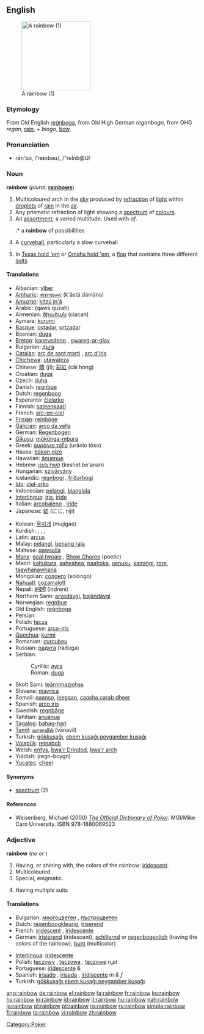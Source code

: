 {{wikipedia}}
==English==
[[Image:WhereRainbowRises.jpg|thumb|right|180px|A rainbow (1)]]

===Etymology===
From Old English [[regnboga|reġnboga]], from Old High German ''reganbogo'', from OHG ''regan'', [[rain]], + ''biogo'', [[bow]].

===Pronunciation===
*rān'bō, /ˈreɪnbəʊ/, /"reInb@U/

===Noun===
'''rainbow'''  (''plural:'' '''[[rainbows]]''')

# Multicoloured arch in the [[sky]] produced by [[refraction]] of [[light]] within [[droplet]]s of [[rain]] in the [[air]].
# Any prismatic refraction of light showing a [[spectrum]] of [[colour]]s.
# An [[assortment]]; a varied multitude. Used with ''of''.
#:* a '''rainbow''' of possibilities
# {{baseball}} A [[curveball]], particularly a slow curveball
# {{context|poker slang}} In [[Texas hold 'em]] or [[Omaha hold 'em]], a [[flop]] that contains three different [[suit]]s

====Translations====
{{top}}
*Albanian: [[ylber]] {{m}}
*[[Amharic]]: [[ቀስተ፡ደመና]] (k'ästä dämäna)
*[[Amuzgo]]: [[kítzú jn'â]]
*Arabic: {{ARchar|[[قوس قزح]]}} (qaws quzah)
*Armenian: [[ծիածան]] (ciacan)
*Aymara: [[kurumi]]
*[[Basque]]: [[ostadar]], [[ortzadar]]
*Bosnian: [[duga]] {{f}}
*[[Breton]]: [[kanevedenn]] {{f}}, [[gwareg-ar-glav]] {{f}}
*Bulgarian: [[дъга]] {{f}}
*[[Catalan]]: [[arc de sant martí]] {{m}}, [[arc d'iris]] {{m}}
*[[Chichewa]]: [[utawaleza]]
*Chinese: [[隮]] (jī); [[彩虹]] (cǎi hóng)
*Croatian: [[duga]] {{f}}
*Czech: [[duha]] {{f}}
*Danish: [[regnbue]]
*Dutch: [[regenboog]] {{m}}
*Esperanto: [[ĉielarko]]
*Finnish: [[sateenkaari]]
*French: [[arc-en-ciel]] {{m}}
*[[Frisian]]: [[reinbôge]]
*[[Galician]]: [[arco da vella]] {{m}}
*German: [[Regenbogen]] {{m}}
*[[Gikuyu]]: [[műkűnga-mbura]]
*Greek: [[ουράνιο τόξο]] {{n}} (uránio tóxo)
*Hausa: [[bàkan gizò]] {{m}}
*Hawaiian: [[ānuenue]]
*Hebrew: [[קשת בענן]] {{m}} (keshet be'anan)
*Hungarian: [[szivárvány]]
*Icelandic: [[regnbogi]] {{m}}, [[friðarbogi]] {{m}}
*[[Ido]]: [[ciel-arko]]
*Indonesian: [[pelangi]], [[bianglala]]
*[[Interlingua]]: [[iris]], [[iride]]
*Italian: [[arcobaleno]] {{m}}, [[iride]] {{f}}
*Japanese: [[虹]] (にじ, niji)
{{mid}}
*Korean: [[무지개]] (mujigae)
*Kurdish: {{trad|ku|keskesor}} {{f}}, {{trad|ku|keskûala}} {{f}}, {{trad|ku|qozeqer}} {{f}}, {{trad|ku|bûka baranê}} {{f}}
*Latin: [[arcus]] {{m}}
*Malay: [[pelangi]], [[benang raja]]
*Maltese: [[qawsalla]] {{f}}
*[[Manx]]: [[goal twoaie]] {{m}}, [[Bhow Ghoree]] {{m}} (poetic)
*Maori: [[kahukura]], [[aaheahea]], [[paahoka]], [[uenuku]], [[kairangi]], [[rore]], [[taawhanawhana]]
*Mongolian: [[солонго]] (solongo)
*[[Nahuatl]]: [[cozamalotl]]
*Nepali: [[इन्द्रेनी]] (indreni)
*Northern Sami: [[arvedávgi]], [[bajándávgi]]
*Norwegian: [[regnbue]]
*Old English: [[regnboga|reġnboga]]
*Persian: {{FAchar|[[رنگین کمان]]}}
*Polish: [[tęcza]] {{f}}
*Portuguese: [[arco-íris]] {{m}}
*[[Quechua]]: [[kurmi]]
*Romanian: [[curcubeu]] {{m}}
*Russian: [[радуга]] (raduga) {{f}}
*Serbian:
*:Cyrillic: [[дуга#Serbian|дуга]] {{f}}
*:Roman: [[duga#Serbian|duga]] {{f}}
*Skolt Sami: [[teärmmazjohss]]
*Slovene: [[mavrica]] {{f}}
*Somali: [[qaanso]], [[jeegaan]], [[caasha carab dheer]]
*Spanish: [[arco iris]] {{m}}
*Swedish: [[regnbåge]]
*Tahitian: [[anuanua]]
*[[Tagalog]]: [[bahag-hari]]
*[[Tamil]]: [[வானவில்]] (vānavil)
*Turkish: [[gökkuşağı]], [[ebem kuşağı]],[[peygamber kuşağı]]
*[[Volapük]]: [[reinabob]]
*Welsh: [[enfys]], [[bwa'r Drindod]], [[bwa'r arch]]
*Yiddish: (regn-boygn) {{m}}
*[[Yucatec]]: [[cheel]]
{{bottom}}

====Synonyms====
*[[spectrum]] (2)

====References====

*Weisenberg, Michael (2000) ''[http://www.poker1.com/mcu/pokerdictionary/mculib_dictionary_info.asp The Official Dictionary of Poker].''  MGI/Mike Caro University.  ISBN 978-1880069523

===Adjective===
'''rainbow'''  (''no'' {{compar}} ''or'' {{superl}})

# Having, or shining with, the colors of the rainbow: [[iridescent]].
# Multicoloured.
# Special, enigmatic.
# {{poker}} Having multiple suits

====Translations====
{{top}}
*Bulgarian: [[многоцветен]] {{m}}, [[пъстроцветен]] {{m}}
*Dutch: [[regenboogkleurig]], [[iriserend]]
*French: [[iridescent]] {{m}}, [[iridescente]] {{f}}
*German: [[irisierend]] (iridescent), [[schillernd]] or [[regenbogenlich]] (having the colors of the rainbow), [[bunt]] (multicolor)
{{mid}}
*[[Interlingua]]: [[iridescente]]
*Polish: [[tęczowy]] {{m}}, [[tęczowa]] {{f}}, [[tęczowe]] ''n,pl''
*Portuguese: [[iridescente]] {{m}} & {{f}}
*Spanish: [[irisado]] {{m}}, [[irisada]] {{f}}, [[iridiscente]] ''m & f''
*Turkish: [[gökkuşağı]],[[ebem kuşağı]],[[peygamber kuşağı]]
{{bottom}}

[[Category:Poker]]

[[ang:rainbow]]
[[de:rainbow]]
[[el:rainbow]]
[[fa:rainbow]]
[[fr:rainbow]]
[[ko:rainbow]]
[[hy:rainbow]]
[[io:rainbow]]
[[id:rainbow]]
[[it:rainbow]]
[[hu:rainbow]]
[[nah:rainbow]]
[[ja:rainbow]]
[[pl:rainbow]]
[[pt:rainbow]]
[[ro:rainbow]]
[[ru:rainbow]]
[[simple:rainbow]]
[[fi:rainbow]]
[[ta:rainbow]]
[[vi:rainbow]]
[[zh:rainbow]]
